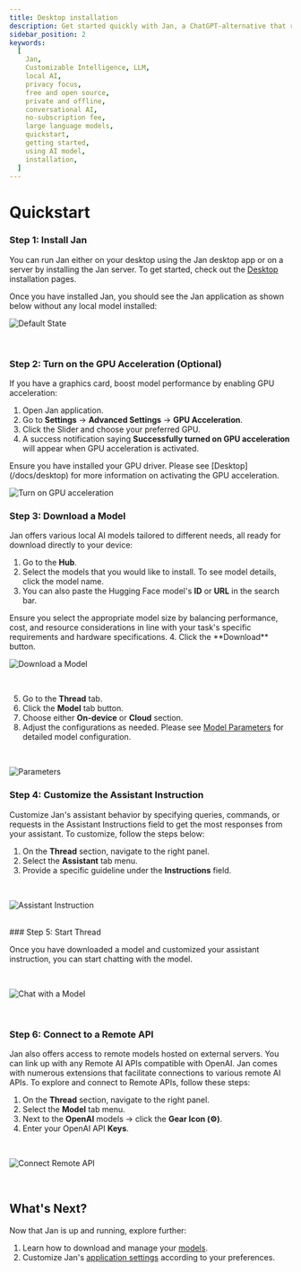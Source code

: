 ```yaml
---
title: Desktop installation
description: Get started quickly with Jan, a ChatGPT-alternative that runs on your own computer, with a local API server. Learn how to install Jan and select an AI model to start chatting.
sidebar_position: 2
keywords:
  [
    Jan,
    Customizable Intelligence, LLM,
    local AI,
    privacy focus,
    free and open source,
    private and offline,
    conversational AI,
    no-subscription fee,
    large language models,
    quickstart,
    getting started,
    using AI model,
    installation,
  ]
---
```




# Quickstart
<Steps>

### Step 1: Install Jan
You can run Jan either on your desktop using the Jan desktop app or on a server by installing the Jan server. To get started, check out the [Desktop](/docs/desktop) installation pages.

Once you have installed Jan, you should see the Jan application as shown below without any local model installed:
<br/>

![Default State](./_assets/default.gif)

<br/>

### Step 2: Turn on the GPU Acceleration (Optional)
If you have a graphics card, boost model performance by enabling GPU acceleration:
1. Open Jan application.
2. Go to **Settings** -> **Advanced Settings** -> **GPU Acceleration**.
3. Click the Slider and choose your preferred GPU.
3. A success notification saying **Successfully turned on GPU acceleration** will appear when GPU acceleration is activated.
<Callout type="info">
Ensure you have installed your GPU driver. Please see [Desktop](/docs/desktop) for more information on activating the GPU acceleration.
</Callout>
<br/>

![Turn on GPU acceleration](./_assets/gpu2.gif)

### Step 3: Download a Model

Jan offers various local AI models tailored to different needs, all ready for download directly to your device:

1. Go to the **Hub**.
2. Select the models that you would like to install. To see model details, click the model name.
3. You can also paste the Hugging Face model's **ID** or **URL** in the search bar.
<Callout type="info">
Ensure you select the appropriate model size by balancing performance, cost, and resource considerations in line with your task's specific requirements and hardware specifications.
</Callout>
4. Click the **Download** button.
<br/>

![Download a Model](./_assets/download-model2.gif)

<br/>

5. Go to the **Thread** tab.
6. Click the **Model** tab button.
7. Choose either **On-device** or **Cloud** section.
8. Adjust the configurations as needed.
   <Callout type="info">
    Please see [Model Parameters](/docs/models#model-parameters) for detailed model configuration.
   </Callout>

<br/>

![Parameters](./_assets/inf.gif)


### Step 4: Customize the Assistant Instruction
Customize Jan's assistant behavior by specifying queries, commands, or requests in the Assistant Instructions field to get the most responses from your assistant. To customize, follow the steps below:
1. On the **Thread** section, navigate to the right panel.
2. Select the **Assistant** tab menu.
3. Provide a specific guideline under the **Instructions** field.
<br/>

![Assistant Instruction](./_assets/asst.gif)

<br/>
### Step 5: Start Thread

Once you have downloaded a model and customized your assistant instruction, you can start chatting with the model.

<br/>

![Chat with a Model](./_assets/chat.gif)

<br/>

### Step 6: Connect to a Remote API
Jan also offers access to remote models hosted on external servers. You can link up with any Remote AI APIs compatible with OpenAI. Jan comes with numerous extensions that facilitate connections to various remote AI APIs. To explore and connect to Remote APIs, follow these steps:
1. On the **Thread** section, navigate to the right panel.
2. Select the **Model** tab menu.
3. Next to the **OpenAI** models -> click the **Gear Icon (⚙️)**.
4. Enter your OpenAI API **Keys**.

<br/>

![Connect Remote API](./_assets/server-openai2.gif)

<br/>
</Steps>

## What's Next?
Now that Jan is up and running, explore further:
1. Learn how to download and manage your [models](/docs/models).
2. Customize Jan's [application settings](/docs/settings) according to your preferences.